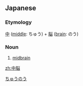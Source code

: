 ==Japanese==
{{ja-kanjitab|ちゅう|のう|yomi=o}}

===Etymology===
[[中#Japanese|中]] ([[middle]]: ちゅう) + [[脳#Japanese|脳]] ([[brain]]: のう)

===Noun===
{{ja-noun|ちゅうのう|kyu=中腦}}

# [[midbrain]]

[[Category:ja:Neuroanatomy|ちゅうのう]]

[[zh:中脳]]